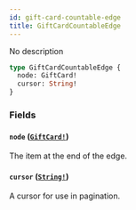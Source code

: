 ```yaml
---
id: gift-card-countable-edge
title: GiftCardCountableEdge
---
```


No description

```graphql
type GiftCardCountableEdge {
  node: GiftCard!
  cursor: String!
}
```

### Fields

#### `node` ([`GiftCard!`](../../../developer/api-reference/objects/gift-card))

The item at the end of the edge.

#### `cursor` ([`String!`](../../../developer/api-reference/scalars/string))

A cursor for use in pagination.
